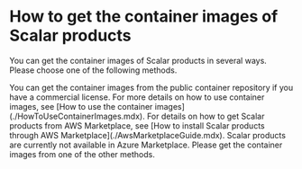 # How to get the container images of Scalar products


You can get the container images of Scalar products in several ways. Please choose one of the following methods. 

<Tabs queryString="container-images">
  <TabItem value="container-images" label="Container images" default>
    You can get the container images from the public container repository if you have a commercial license. For more details on how to use container images, see [How to use the container images](./HowToUseContainerImages.mdx).
  </TabItem>
  <TabItem value="aws-marketplace" label="AWS Marketplace">
    For details on how to get Scalar products from AWS Marketplace, see [How to install Scalar products through AWS Marketplace](./AwsMarketplaceGuide.mdx).
  </TabItem>
  <TabItem value="azure-marketplace" label="Azure Marketplace">
    Scalar products are currently not available in Azure Marketplace. Please get the container images from one of the other methods.
  </TabItem>
</Tabs>
